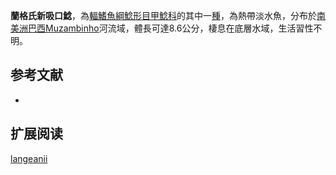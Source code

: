 {{Speciesbox
| name = 蘭格氏新吸口鯰
| image = 
| image_width = 250px
| image_caption = 
| status = NE
| status_system = IUCN3.1
| genus = Neoplecostomus
| species = langeanii
| authority = Roxo, Oliveira & Zawadzki, 2012
| synonyms = 
}}

'''蘭格氏新吸口鯰'''，為[[輻鰭魚綱|輻鰭魚綱]][[鯰形目|鯰形目]][[甲鯰科|甲鯰科]]的其中一[[種|種]]，為熱帶淡水魚，分布於[[南美洲|南美洲]][[巴西|巴西]]Muzambinho河流域，體長可達8.6公分，棲息在底層水域，生活習性不明。
==参考文献==
*{{FishBase_species|genus=Neoplecostomus|species=langeanii|year=2015|month=2}}

== 扩展阅读 ==
{{refbegin}}
{{wikispecies-inline|Neoplecostomus langeanii|蘭格氏新吸口鯰}}
{{refend}}
{{Taxonbar|from=Q13887568}}

[[Category:新吸口鯰屬|langeanii]]